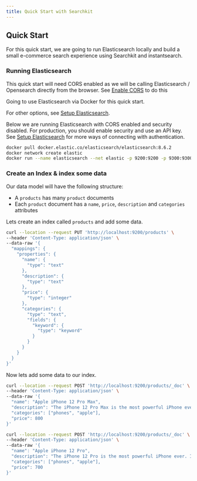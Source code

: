 ```yaml
---
title: Quick Start with Searchkit
---
```



## Quick Start

For this quick start, we are going to run Elasticsearch locally and build a small e-commerce search experience using Searchkit and instantsearch.

### Running Elasticsearch

<Callout type="info">
  This quick start will need CORS enabled as we will be calling Elasticsearch / Opensearch directly from the browser. See <a href="/docs/guides/enable-cors" className="text-blue-600 underline">Enable CORS</a> to do this
</Callout> 

Going to use Elasticsearch via Docker for this quick start. 

For other options, see [Setup Elasticsearch](/docs/guides/setup-elasticsearch).

Below we are running Elasticsearch with CORS enabled and security disabled. For production, you should enable security and use an API key. See [Setup Elasticsearch](/docs/guides/setup-elasticsearch) for more ways of connecting with authentication.

```bash
docker pull docker.elastic.co/elasticsearch/elasticsearch:8.6.2
docker network create elastic
docker run --name elasticsearch --net elastic -p 9200:9200 -p 9300:9300 -e "discovery.type=single-node" -e "xpack.security.enabled=false" -e http.cors.enabled=true -e "http.cors.allow-origin='*'" -e http.cors.allow-headers=X-Requested-With,X-Auth-Token,Content-Type,Content-Length,Authorization -e http.cors.allow-credentials=true -e network.publish_host=localhost -e xpack.security.enabled=false docker.elastic.co/elasticsearch/elasticsearch:8.6.2
```

### Create an Index & index some data

Our data model will have the following structure:

- A `products` has many `product` documents
- Each `product` document has a `name`, `price`, `description` and `categories` attributes

Lets create an index called `products` and add some data.

```bash
curl --location --request PUT 'http://localhost:9200/products' \
--header 'Content-Type: application/json' \
--data-raw '{
  "mappings": {
    "properties": {
      "name": {
        "type": "text"
      },
      "description": {
        "type": "text"
      },
      "price": {
        "type": "integer"
      },
      "categories": {
        "type": "text",
        "fields": {
          "keyword": {
            "type": "keyword"
          }
        }
      }
    }
  }
}'
```

Now lets add some data to our index.

```bash
curl --location --request POST 'http://localhost:9200/products/_doc' \
--header 'Content-Type: application/json' \
--data-raw '{
  "name": "Apple iPhone 12 Pro Max",
  "description": "The iPhone 12 Pro Max is the most powerful iPhone ever. It has a 6.7-inch Super Retina XDR display, a Ceramic Shield front cover, and a triple-camera system with a LiDAR scanner. It also has a 5G connection, a 6-core CPU, and a 4-core GPU. The iPhone 12 Pro Max is available in 128GB, 256GB, and 512GB storage options.",
  "categories": ["phones", "apple"],
  "price": 800
}'

curl --location --request POST 'http://localhost:9200/products/_doc' \
--header 'Content-Type: application/json' \
--data-raw '{
  "name": "Apple iPhone 12 Pro",
  "description": "The iPhone 12 Pro is the most powerful iPhone ever. It has a 6.1-inch Super Retina XDR display, a Ceramic Shield front cover, and a triple-camera system with a LiDAR scanner. It also has a 5G connection, a 6-core CPU, and a 4-core GPU. The iPhone 12 Pro is available in 128GB, 256GB, and 512GB storage options.",
  "categories": ["phones", "apple"],
  "price": 700
}'
```